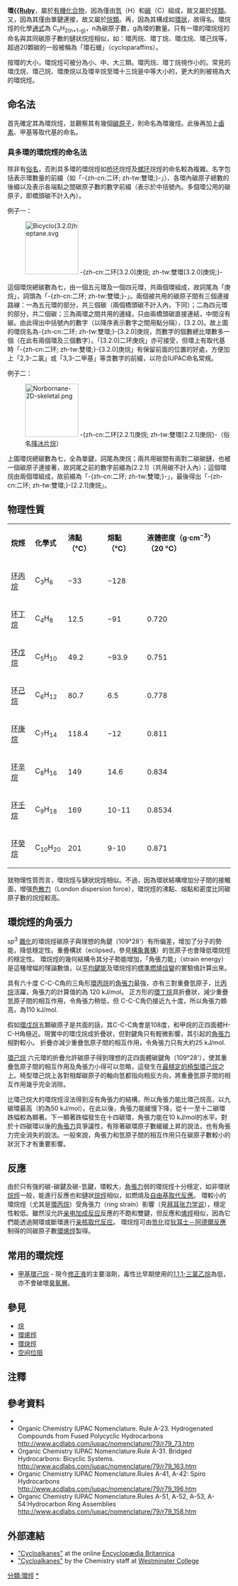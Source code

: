 {{Refimprove|time=2011-07-06T07:24:47+00:00 }}

'''環[[烷類|{{Ruby]]'''，屬於[[有機化合物|有機化合物]]，因為僅由[[氫|氫]]（H）和[[碳|碳]]（C）組成，故又屬於[[烴|烴類]]。又，因為其僅由單鍵連接，故又屬於[[烷|烷類]]。再，因為其構成如[[環_(化學)|環狀]]，故得名。環烷烴的化學[[通式|通式]]為 C<sub>n</sub>H<sub>2(n+1-g)</sub>，n為碳原子數，g為環的數量。只有一環的環烷烴的命名與其同碳原子數的鏈狀烷烴相似，如：環丙烷、環丁烷、環戊烷、環己烷等，超過20顆碳的一般被稱為「環石蠟」（cycloparaffins）。

按環的大小，環烷烴可被分為小、中、大三類。環丙烷、環丁烷視作小的。常見的環戊烷、環己烷、環庚烷以及環辛烷至環十三烷是中等大小的，更大的則被視為大的環烷烴。

== 命名法 ==

首先確定其為環烷烴，並觀察其有幾個[[碳|碳原子]]，則命名為環幾烴。此後再加上[[鹵素|鹵素]]、甲基等取代基的命名。

=== 具多環的環烷烴的命名法 ===
{{See also|IUPAC有机物命名法}}

除非有[[俗名|俗名]]，否則具多環的環烷烴如[[桥环化合物|桥环]]烷烴及[[螺环化合物|螺环]]烷烴的命名較為複雜。名字包括表示環數量的前綴（如「-{zh-cn:二环; zh-tw:雙環;}-」）、各環內碳原子總數的後綴以及表示各端點之間碳原子數的數字前綴（表示於中括號內。多個環公用的碳原子，即橋頭碳不計入內）。

;例子一：

:[[File:Bicyclo(3.2.0)heptane.svg|120px]] -{zh-cn:二环[3.2.0]庚烷; zh-tw:雙環[3.2.0]庚烷;}-

這個環烷總碳數為七，由一個五元環及一個四元環，共兩個環組成，故詞尾為「庚烷」，詞頭為「-{zh-cn:二环; zh-tw:雙環;}-」。兩個被共用的碳原子間有三個連接路線：一為五元環的部分，共三個碳（兩個橋頭碳不計入內，下同）；二為四元環的部分，共二個碳；三為兩環之間共用的邊綫，只由兩橋頭碳直接連結，中間沒有碳。由此得出中括號內的數字（以降序表示數字之間用點分隔），[3.2.0]。故上圖的環烷名為-{zh-cn:二环; zh-tw:雙環;}-[3.2.0]庚烷，而數字的個數總比環數多一個（在此有兩個環及三個數字）。「[3.2.0]二环庚烷」亦可接受，但環上有取代基時「-{zh-cn:二环; zh-tw:雙環;}-[3.2.0]庚烷」有保留前面的位置的好處，方便加上「2,3-二氯」或「3,3-二甲基」等含數字的前綴，以符合IUPAC命名常規。

;例子二：

:[[File:Norbornane-2D-skeletal.png|120px]] -{zh-cn:二环[2.2.1]庚烷; zh-tw:雙環[2.2.1]庚烷}-（俗名[[降冰片烷|降冰片烷]]）

上圖環烷總碳數為七，全為單鍵，詞尾為庚烷；兩共用碳間有兩對二碳碳鏈，也被一個碳原子連接著，故詞尾之前的數字前綴為[2.2.1]（共用碳不計入內）；這個環烷由兩個環組成，故前綴為「-{zh-cn:二环; zh-tw:雙環;}-」，最後得出「-{zh-cn:二环; zh-tw:雙環;}-[2.2.1]庚烷」。

== 物理性質 ==
{| class="wikitable"
|'''烷烴'''
|'''化學式'''
|'''沸點（°C）'''
|'''熔點（°C）'''
|'''液體密度（g·cm<sup>−3</sup>）（20 °C）'''
|-
|[[环丙烷|环丙烷]]
|C<sub>3</sub>H<sub>6</sub>
|−33
|−128
|
|-
|[[环丁烷|环丁烷]]
|C<sub>4</sub>H<sub>8</sub>
|12.5
|−91
|0.720
|-
|[[环戊烷|环戊烷]]
|C<sub>5</sub>H<sub>10</sub>
|49.2
|−93.9
|0.751
|-
|[[环己烷|环己烷]]
|C<sub>6</sub>H<sub>12</sub>
|80.7
|6.5
|0.778
|-
|[[环庚烷|环庚烷]]
|C<sub>7</sub>H<sub>14</sub>
|118.4
|−12
|0.811
|-
|[[环辛烷|环辛烷]]
|C<sub>8</sub>H<sub>16</sub>
|149
|14.6
|0.834
|-
|[[环壬烷|环壬烷]]
|C<sub>9</sub>H<sub>18</sub>
|169
|10-11
|0.8534
|-
|[[环癸烷|环癸烷]]
|C<sub>10</sub>H<sub>20</sub>
|201
|9-10
|0.871
|}
就物理性質而言，環烷烴与鏈狀烷烴相似。不過，因為環狀結構增加分子間的接觸面，增强[[色散力|色散力]]（London dispersion force），環烷烴的沸點、熔點和密度比同碳原子數的烷烴較高。

== 環烷烴的角張力 ==

''sp''<sup>3</sup> [[雜化|雜化]]的環烷烴碳原子與理想的角鍵（109°28'）有所偏差，增加了分子的勢能，降低穩定性。重疊構狀（eclipsed，參見[[構象異構|構象異構]]）的氫原子也會降低環烷烴的穩定性。 環烷烴的幾何結構令其分子勢能增加，「角張力能」（strain energy）是這種增幅的理論數值，以[[平均鍵能|平均鍵能]]及環烷烴的[[標準燃燒焓變|標準燃燒焓變]]的實驗值計算出來。

具有六十度 C-C-C角的三角形[[環丙烷|環丙烷]]的[[角張力|角張力]]最強，亦有三對重疊氫原子，比[[丙烷|丙烷]]活躍，角張力的計算值約為 120 kJ/mol。 正方形的[[環丁烷|環丁烷]]具折疊狀，減少重疊氫原子間的相互作用，令角張力稍低，但 C-C-C角仍接近九十度，所以角張力頗高，為110 kJ/mol.

假如[[環戊烷|環戊烷]]五顆碳原子是共面的話，其C-C-C角會是108度，和甲烷的正四面體H-C-H角極近。現實中的環戊烷成折疊狀，但對鍵角只有輕微影響，其引起的[[角張力|角張力]]相對較小。 折疊亦減少重疊氫原子間的相互作用，令角張力只有大約25 kJ/mol.

[[環己烷|環己烷]] 六元環的折疊允許碳原子得到理想的正四面體碳鍵角（109°28'），使其重疊氫原子間的相互作用及角張力小得可以忽略，這發生在[[环己烷构象|最穩定的椅型環己烷]]之上。椅型環己烷上各對相鄰碳原子的軸向氫都指向相反方向，將重疊氫原子間的相互作用幾乎完全消除。

比環己烷大的環烷烴沒法得到沒有角張力的結構，所以角張力能比環己烷高，以九碳環最高（約為50 kJ/mol）。在此以後，角張力能緩慢下降，從十一至十二碳環跌幅較為顯著。下一顯著跌幅發生在十四碳環，角張力能在10 kJ/mol的水平。對於十四碳環以後的[[角張力|角張力]]具爭議性，有除著碳環原子數緩緩上昇的說法，也有角張力完全消失的說法。一般來說，角張力和氫原子間的相互作用只在碳原子數較小的狀況下才有重要影響。

== 反應 ==

由於只有強的碳-碳鍵及碳-氫鍵，環較大，[[角張力|角張力]]弱的環烷烴十分穩定，如非環狀[[烷烴|烷烴]]一般，能進行反應也和鏈狀[[烷烴|烷烴]]相似，如燃燒及[[自由基取代反應|自由基取代反應]]。
環較小的環烷烴（尤其是[[環丙烷|環丙烷]]）受角張力（ring strain）影響（見[[拜耳张力学说|拜耳张力学说]]），穩定性較低。雖然沒允許[[亲电加成反应|亲电加成反应]]反應的不飽和雙鍵，但反應和[[烯烴|烯烴]]相似，因為它們能透過開環或斷環進行[[亲核取代反应|亲核取代反应]]。
環烷烴可由[[氫化|氫化]]從[[狄耳士－阿德爾反應|狄耳士－阿德爾反應]]制得的同碳原子數[[環烯烴|環烯烴]]製得。

== 常用的環烷烴 ==

* [[甲基環己烷|甲基環己烷]] - 現今[[修正液|修正液]]的主要溶劑，毒性比早期使用的[[1,1,1-三氯乙烷|1,1,1-三氯乙烷]]為低，亦不會破壞[[臭氧層|臭氧層]]。

== 參見 ==

* [[烷|烷]]
* [[環烯烴|環烯烴]]
* [[環炔烴|環炔烴]]
* [[空间位阻|空间位阻]]

== 注釋 ==

<references />

== 參考資料 ==

* {{GoldBookRef| title=Cycloalkanes | file=C01497 | year=1995}}
* Organic Chemistry IUPAC Nomenclature. Rule A-23. Hydrogenated Compounds from Fused Polycyclic Hydrocarbons http://www.acdlabs.com/iupac/nomenclature/79/r79_73.htm {{Wayback|url=http://www.acdlabs.com/iupac/nomenclature/79/r79_73.htm |date=20110609101406 }}
* Organic Chemistry IUPAC Nomenclature.Rule A-31. Bridged Hydrocarbons: Bicyclic Systems. http://www.acdlabs.com/iupac/nomenclature/79/r79_163.htm {{Wayback|url=http://www.acdlabs.com/iupac/nomenclature/79/r79_163.htm |date=20110609074731 }}
* Organic Chemistry IUPAC Nomenclature.Rules A-41, A-42: Spiro Hydrocarbons http://www.acdlabs.com/iupac/nomenclature/79/r79_196.htm {{Wayback|url=http://www.acdlabs.com/iupac/nomenclature/79/r79_196.htm |date=20110103202224 }}
* Organic Chemistry IUPAC Nomenclature.Rules A-51, A-52, A-53, A-54:Hydrocarbon Ring Assemblies http://www.acdlabs.com/iupac/nomenclature/79/r79_158.htm {{Wayback|url=http://www.acdlabs.com/iupac/nomenclature/79/r79_158.htm |date=20101213055259 }}

== 外部連結 ==
* [http://www.britannica.com/eb/article-79615/chemical-compound#615967.hook "Cycloalkanes"] {{Wayback|url=http://www.britannica.com/eb/article-79615/chemical-compound#615967.hook |date=20080504080214 }} at the online [[Encyclopædia_Britannica|Encyclopædia Britannica]]
* [http://www.westminster.edu/staff/Kailbw/CH2b.pdf "Cycloalkanes"]{{dead link|date=2018年1月 |bot=InternetArchiveBot |fix-attempted=yes }} by the Chemistry staff at [[Westminster_College,_Pennsylvania|Westminster College]]

{{环烷烃}}

{{烃}}

{{官能团}}

{{化学分支}}

{{Authority control}}
[[分類:環烴|分類:環烴]]
[[分類:環烷烴|*]]
